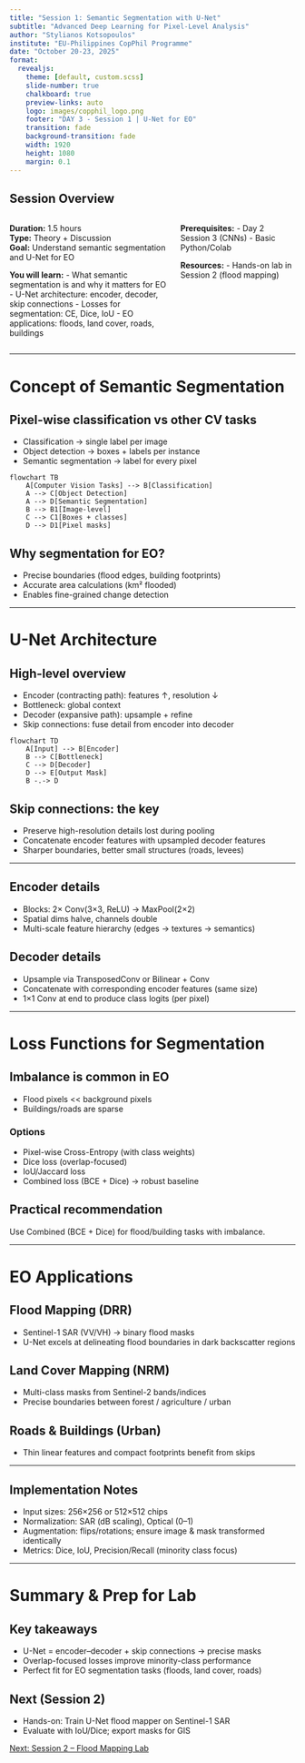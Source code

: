 ```yaml
---
title: "Session 1: Semantic Segmentation with U-Net"
subtitle: "Advanced Deep Learning for Pixel-Level Analysis"
author: "Stylianos Kotsopoulos"
institute: "EU-Philippines CopPhil Programme"
date: "October 20-23, 2025"
format:
  revealjs:
    theme: [default, custom.scss]
    slide-number: true
    chalkboard: true
    preview-links: auto
    logo: images/copphil_logo.png
    footer: "DAY 3 - Session 1 | U-Net for EO"
    transition: fade
    background-transition: fade
    width: 1920
    height: 1080
    margin: 0.1
---
```


## Session Overview {.smaller}

::: {.columns}
::: {.column width="58%"}
**Duration:** 1.5 hours  
**Type:** Theory + Discussion  
**Goal:** Understand semantic segmentation and U-Net for EO

**You will learn:**
- What semantic segmentation is and why it matters for EO
- U-Net architecture: encoder, decoder, skip connections
- Losses for segmentation: CE, Dice, IoU
- EO applications: floods, land cover, roads, buildings
:::

::: {.column width="42%"}
**Prerequisites:**
- Day 2 Session 3 (CNNs)
- Basic Python/Colab

**Resources:**
- Hands-on lab in Session 2 (flood mapping)
:::
:::

---

# Concept of Semantic Segmentation {background-color="#2C5F77"}

## Pixel-wise classification vs other CV tasks

- Classification → single label per image
- Object detection → boxes + labels per instance
- Semantic segmentation → label for every pixel

```mermaid
flowchart TB
    A[Computer Vision Tasks] --> B[Classification]
    A --> C[Object Detection]
    A --> D[Semantic Segmentation]
    B --> B1[Image-level]
    C --> C1[Boxes + classes]
    D --> D1[Pixel masks]
```

::: {.callout-tip}
## Why segmentation for EO?
- Precise boundaries (flood edges, building footprints)
- Accurate area calculations (km² flooded)
- Enables fine-grained change detection
:::

---

# U-Net Architecture {background-color="#2C5F77"}

## High-level overview

- Encoder (contracting path): features ↑, resolution ↓
- Bottleneck: global context
- Decoder (expansive path): upsample + refine
- Skip connections: fuse detail from encoder into decoder

```mermaid
flowchart TD
    A[Input] --> B[Encoder]
    B --> C[Bottleneck]
    C --> D[Decoder]
    D --> E[Output Mask]
    B -.-> D
```

## Skip connections: the key

- Preserve high-resolution details lost during pooling
- Concatenate encoder features with upsampled decoder features
- Sharper boundaries, better small structures (roads, levees)

---

## Encoder details

- Blocks: 2× Conv(3×3, ReLU) → MaxPool(2×2)
- Spatial dims halve, channels double
- Multi-scale feature hierarchy (edges → textures → semantics)

## Decoder details

- Upsample via TransposedConv or Bilinear + Conv
- Concatenate with corresponding encoder features (same size)
- 1×1 Conv at end to produce class logits (per pixel)

---

# Loss Functions for Segmentation {background-color="#2C5F77"}

## Imbalance is common in EO

- Flood pixels << background pixels
- Buildings/roads are sparse

### Options
- Pixel-wise Cross-Entropy (with class weights)
- Dice loss (overlap-focused)
- IoU/Jaccard loss
- Combined loss (BCE + Dice) → robust baseline

::: {.callout-important}
## Practical recommendation
Use Combined (BCE + Dice) for flood/building tasks with imbalance.
:::

---

# EO Applications {background-color="#2C5F77"}

## Flood Mapping (DRR)
- Sentinel-1 SAR (VV/VH) → binary flood masks
- U-Net excels at delineating flood boundaries in dark backscatter regions

## Land Cover Mapping (NRM)
- Multi-class masks from Sentinel-2 bands/indices
- Precise boundaries between forest / agriculture / urban

## Roads & Buildings (Urban)
- Thin linear features and compact footprints benefit from skips

---

## Implementation Notes

- Input sizes: 256×256 or 512×512 chips
- Normalization: SAR (dB scaling), Optical (0–1)
- Augmentation: flips/rotations; ensure image & mask transformed identically
- Metrics: Dice, IoU, Precision/Recall (minority class focus)

---

# Summary & Prep for Lab {background-color="#2C5F77"}

## Key takeaways
- U-Net = encoder–decoder + skip connections → precise masks
- Overlap-focused losses improve minority-class performance
- Perfect fit for EO segmentation tasks (floods, land cover, roads)

## Next (Session 2)
- Hands-on: Train U-Net flood mapper on Sentinel-1 SAR
- Evaluate with IoU/Dice; export masks for GIS

::: {.session-nav}
[Next: Session 2 – Flood Mapping Lab](../sessions/session2.qmd){.btn .btn-primary}
:::

